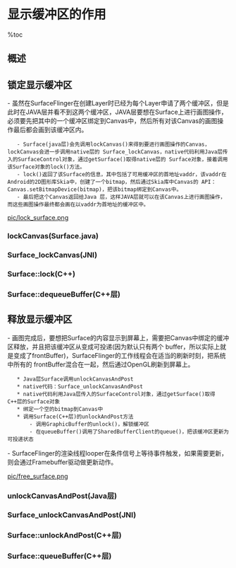 = 显示缓冲区的作用 =

%toc

== 概述 ==
{{{class="brush:text"
    C++层的Surface实际是通过SurfaceHandle将Java层的Surface对象转换而来。该对象会锁定绘图
缓冲区以供绘图者进行绘图，之后解锁缓冲区再投递给SurfaceFlinger显示输出。
}}}

== 锁定显示缓冲区 ==
- 虽然在SurfaceFlinger在创建Layer时已经为每个Layer申请了两个缓冲区，但是此时在JAVA层并看不到这两个缓冲区，JAVA层要想在Surface上进行画图操作，必须要先把其中的一个缓冲区绑定到Canvas中，然后所有对该Canvas的画图操作最后都会画到该缓冲区内。
    - Surface(java层)会先调用lockCanvas()来得到要进行画图操作的Canvas，lockCanvas会进一步调用native层的 Surface_lockCanvas，native代码利用Java层传入的SurfaceControl对象，通过getSurface()取得native层的 Surface对象，接着调用该Surface对象的lock()方法。
    - lock()返回了该Surface的信息，其中包括了可用缓冲区的首地址vaddr，该vaddr在Android的2D图形库Skia中，创建了一个bitmap，然后通过Skia库中Canvas的 API：Canvas.setBitmapDevice(bitmap)，把该bitmap绑定到Canvas中。
    - 最后把这个Canvas返回给Java 层，这样JAVA层就可以在该Canvas上进行画图操作，而这些画图操作最终都会画在以vaddr为首地址的缓冲区中。

[[pic/lock_surface.png]]

=== lockCanvas(Surface.java) ===
{{{class="brush:java"
public Canvas lockCanvas(Rect dirty) throws OutOfResourcesException, IllegalArgumentException
{
    /* the dirty rectangle may be expanded to the surface's size, if
     * for instance it has been resized or if the bits were lost, since
     * the last call.
     */
    return lockCanvasNative(dirty);
}
}}}

=== Surface_lockCanvas(JNI) ===
{{{class="brush:c++"
static jobject Surface_lockCanvas(JNIEnv* env, jobject clazz, jobject dirtyRect)
{
    // 通过SurfaceControl.getSurface()获取Surface对象
    const sp<Surface>& surface(getSurface(env, clazz));
    ......
    
    // 锁定缓冲区
    Surface::SurfaceInfo info;
    status_t err = surface->lock(&info, &dirtyRegion);
    ...... 

    // 获取Java层的Canvas
    jobject canvas = env->GetObjectField(clazz, so.canvas);
    env->SetIntField(canvas, co.surfaceFormat, info.format);

    // SKia图形库对象
    SkCanvas* nativeCanvas = (SkCanvas*)env->GetIntField(canvas, no.native_canvas);
    SkBitmap bitmap;
    ...... 
    nativeCanvas->setBitmapDevice(bitmap);
    ...... 

    nativeCanvas->clipRegion(clipReg);
    int saveCount = nativeCanvas->save();
    env->SetIntField(clazz, so.saveCount, saveCount);
    ...... 
    
    // 返回Java层的Canvas对象
    return canvas;
}
}}}

=== Surface::lock(C++) ===
{{{class="brush:c++"
status_t Surface::lock(SurfaceInfo* other, Region* dirtyIn, bool blocking) 
{
    ......
    android_native_buffer_t* out;
    // 分配新的内存空间并将其加入缓冲队列，返回给out
    status_t err = dequeueBuffer(&out);
    if (err == NO_ERROR) {
        // 从刚才得到的buffer创建GraphicBuffer对象，
        // 该对象是用来更新显示的缓冲区，叫做背景缓冲区。
        // 重画动作在背景缓冲区进行。
        sp<GraphicBuffer> backBuffer(GraphicBuffer::getSelf(out));
        // 锁定这片内存
        err = lockBuffer(backBuffer.get());
        if (err == NO_ERROR) {
            const Rect bounds(backBuffer->width, backBuffer->height);
            const Region boundsRegion(bounds);
            Region scratch(boundsRegion);
            // newDirtyRegion是需要重画的区域
            Region& newDirtyRegion(dirtyIn ? *dirtyIn : scratch);
            newDirtyRegion &= boundsRegion;

            // 已经显示出来的frontBuffer叫做前景缓冲区
            // 判断是否需要拷贝frontBuffer到backBuffer
            const sp<GraphicBuffer>& frontBuffer(mPostedBuffer);
            const bool canCopyBack = (frontBuffer != 0 &&
                    backBuffer->width  == frontBuffer->width &&
                    backBuffer->height == frontBuffer->height &&
                    backBuffer->format == frontBuffer->format &&
                    !(mFlags & ISurfaceComposer::eDestroyBackbuffer));

            mDirtyRegion = newDirtyRegion;

            // 如果需要做拷贝动作，则将frontBuffer中非newDirtyRegion区域
            // 拷贝到backBuffer中
            if (canCopyBack) {
                const Region copyback(mOldDirtyRegion.subtract(newDirtyRegion));
                if (!copyback.isEmpty())
                    copyBlt(backBuffer, frontBuffer, copyback);
            } else {
                // 如果不需要拷贝，则重画整个区域
                newDirtyRegion = boundsRegion;
            }

            mOldDirtyRegion = newDirtyRegion;

            // 锁定将要画图的缓冲区，并返回一个地址给调用者
            void* vaddr;
            status_t res = backBuffer->lock(
                    GRALLOC_USAGE_SW_READ_OFTEN | GRALLOC_USAGE_SW_WRITE_OFTEN,
                    newDirtyRegion.bounds(), &vaddr);
            
            // 返回给SurfaceInfo参数other
            mLockedBuffer = backBuffer;
            other->w      = backBuffer->width;
            other->h      = backBuffer->height;
            other->s      = backBuffer->stride;
            other->usage  = backBuffer->usage;
            other->format = backBuffer->format;
            other->bits   = vaddr;
        }
    }
    mApiLock.unlock();
    return err;
}
}}}

=== Surface::dequeueBuffer(C++层) ===
{{{class="brush:c++"
int Surface::dequeueBuffer(android_native_buffer_t** buffer)
{
    ......
    // 与Server端同步
    ssize_t bufIdx = mSharedBufferClient->dequeue();

    if (bufIdx < 0) {
        return bufIdx;
    }

    // grow the buffer array if needed
    const size_t size = mBuffers.size();
    const size_t needed = bufIdx+1;
    if (size < needed) {
        mBuffers.insertAt(size, needed-size);
    }

    uint32_t w, h, format, usage;
    if (needNewBuffer(bufIdx, &w, &h, &format, &usage)) {
        err = getBufferLocked(bufIdx, w, h, format, usage);
        if (err == NO_ERROR) {
            // reset the width/height with the what we get from the buffer
            const sp<GraphicBuffer>& backBuffer(mBuffers[bufIdx]);
            mWidth  = uint32_t(backBuffer->width);
            mHeight = uint32_t(backBuffer->height);
        }
    }

    // if we still don't have a buffer here, we probably ran out of memory
    const sp<GraphicBuffer>& backBuffer(mBuffers[bufIdx]);
    if (!err && backBuffer==0) {
        err = NO_MEMORY;
    }

    if (err == NO_ERROR) {
        mDirtyRegion.set(backBuffer->width, backBuffer->height);
        *buffer = backBuffer.get();
    } else {
        mSharedBufferClient->undoDequeue(bufIdx);
    }

    return err;
}
}}}

== 释放显示缓冲区 ==
- 画图完成后，要想把Surface的内容显示到屏幕上，需要把Canvas中绑定的缓冲区释放，并且把该缓冲区从变成可投递(因为默认只有两个 buffer，所以实际上就是变成了frontBuffer)，SurfaceFlinger的工作线程会在适当的刷新时刻，把系统中所有的 frontBuffer混合在一起，然后通过OpenGL刷新到屏幕上。
    * Java层Surface调用unlockCanvasAndPost
    * native代码：Surface_unlockCanvasAndPost
    * native代码利用Java层传入的SurfaceControl对象，通过getSurface()取得C++层的Surface对象
    * 绑定一个空的bitmap到Canvas中
    * 调用Surface(C++层)的unlockAndPost方法
        - 调用GraphicBuffer的unlock()，解锁缓冲区
        - 在queueBuffer()调用了SharedBufferClient的queue()，把该缓冲区更新为可投递状态
- SurfaceFlinger的渲染线程looper在条件信号上等待事件触发，如果需要更新，则会通过Framebuffer驱动做更新动作。

[[pic/free_surface.png]]

=== unlockCanvasAndPost(Java层) ===
{{{class="brush:java"
public native void unlockCanvasAndPost(Canvas canvas);
}}}

=== Surface_unlockCanvasAndPost(JNI) ===
{{{class="brush:c++"
static void Surface_unlockCanvasAndPost(
        JNIEnv* env, jobject clazz, jobject argCanvas)
{
    jobject canvas = env->GetObjectField(clazz, so.canvas);
    ...... 
    
    const sp<Surface>& surface(getSurface(env, clazz));
    if (!Surface::isValid(surface))
        return;

    // 从Java层获取Canvas对象并转换成SkCanvas
    SkCanvas* nativeCanvas = (SkCanvas*)env->GetIntField(canvas, no.native_canvas);
    int saveCount = env->GetIntField(clazz, so.saveCount);
    nativeCanvas->restoreToCount(saveCount);
    nativeCanvas->setBitmapDevice(SkBitmap());
    env->SetIntField(clazz, so.saveCount, 0);

    // 解锁缓冲区并通过投递动作更新状态
    status_t err = surface->unlockAndPost();
    if (err < 0) {
    }
}
}}}

=== Surface::unlockAndPost(C++层) ===
{{{class="brush:c++"
status_t Surface::unlockAndPost() 
{
    if (mLockedBuffer == 0) {
        return INVALID_OPERATION;
    }

    status_t err = mLockedBuffer->unlock();
    
    err = queueBuffer(mLockedBuffer.get());

    mPostedBuffer = mLockedBuffer;
    mLockedBuffer = 0;
    return err;
}
}}}

=== Surface::queueBuffer(C++层) ===
{{{class="brush:c++"
int Surface::queueBuffer(android_native_buffer_t* buffer)
{
    status_t err = validate();
    if (err != NO_ERROR)
        return err;

    if (mSwapRectangle.isValid()) {
        mDirtyRegion.set(mSwapRectangle);
    }
    
    int32_t bufIdx = getBufferIndex(GraphicBuffer::getSelf(buffer));

    ......
    mSharedBufferClient->setTransform(bufIdx, mNextBufferTransform);
    mSharedBufferClient->setCrop(bufIdx, mNextBufferCrop);
    mSharedBufferClient->setDirtyRegion(bufIdx, mDirtyRegion);
    // 更新缓冲区
    err = mSharedBufferClient->queue(bufIdx);

    if (err == NO_ERROR) {
        // 通过Binder调用SurfaceFlinger.signal方法
        mClient.signalServer();
    }
    return err;
}
}}}

